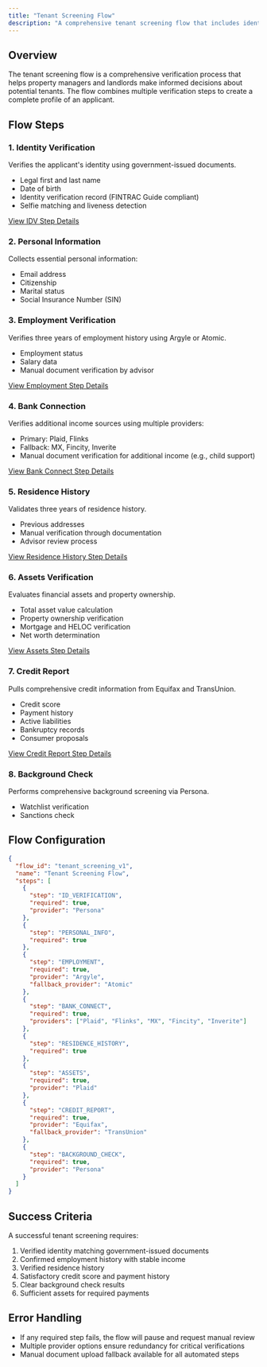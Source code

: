 ```yaml
---
title: "Tenant Screening Flow"
description: "A comprehensive tenant screening flow that includes identity verification, employment history, bank connections, residence history, assets, credit reports, and background checks."
---
```


## Overview

The tenant screening flow is a comprehensive verification process that helps property managers and landlords make informed decisions about potential tenants. The flow combines multiple verification steps to create a complete profile of an applicant.

## Flow Steps

### 1. Identity Verification
Verifies the applicant's identity using government-issued documents.
- Legal first and last name
- Date of birth
- Identity verification record (FINTRAC Guide compliant)
- Selfie matching and liveness detection

[View IDV Step Details](/steps/idv)

### 2. Personal Information
Collects essential personal information:
- Email address
- Citizenship
- Marital status
- Social Insurance Number (SIN)

### 3. Employment Verification
Verifies three years of employment history using Argyle or Atomic.
- Employment status
- Salary data
- Manual document verification by advisor

[View Employment Step Details](/steps/employment)

### 4. Bank Connection
Verifies additional income sources using multiple providers:
- Primary: Plaid, Flinks
- Fallback: MX, Fincity, Inverite
- Manual document verification for additional income (e.g., child support)

[View Bank Connect Step Details](/steps/bank-connect)

### 5. Residence History
Validates three years of residence history.
- Previous addresses
- Manual verification through documentation
- Advisor review process

[View Residence History Step Details](/steps/residence-history)

### 6. Assets Verification
Evaluates financial assets and property ownership.
- Total asset value calculation
- Property ownership verification
- Mortgage and HELOC verification
- Net worth determination

[View Assets Step Details](/steps/assets)

### 7. Credit Report
Pulls comprehensive credit information from Equifax and TransUnion.
- Credit score
- Payment history
- Active liabilities
- Bankruptcy records
- Consumer proposals

[View Credit Report Step Details](/steps/credit-report)

### 8. Background Check
Performs comprehensive background screening via Persona.
- Watchlist verification
- Sanctions check

## Flow Configuration

```json
{
  "flow_id": "tenant_screening_v1",
  "name": "Tenant Screening Flow",
  "steps": [
    {
      "step": "ID_VERIFICATION",
      "required": true,
      "provider": "Persona"
    },
    {
      "step": "PERSONAL_INFO",
      "required": true
    },
    {
      "step": "EMPLOYMENT",
      "required": true,
      "provider": "Argyle",
      "fallback_provider": "Atomic"
    },
    {
      "step": "BANK_CONNECT",
      "required": true,
      "providers": ["Plaid", "Flinks", "MX", "Fincity", "Inverite"]
    },
    {
      "step": "RESIDENCE_HISTORY",
      "required": true
    },
    {
      "step": "ASSETS",
      "required": true,
      "provider": "Plaid"
    },
    {
      "step": "CREDIT_REPORT",
      "required": true,
      "provider": "Equifax",
      "fallback_provider": "TransUnion"
    },
    {
      "step": "BACKGROUND_CHECK",
      "required": true,
      "provider": "Persona"
    }
  ]
}
```

## Success Criteria

A successful tenant screening requires:
1. Verified identity matching government-issued documents
2. Confirmed employment history with stable income
3. Verified residence history
4. Satisfactory credit score and payment history
5. Clear background check results
6. Sufficient assets for required payments

## Error Handling

- If any required step fails, the flow will pause and request manual review
- Multiple provider options ensure redundancy for critical verifications
- Manual document upload fallback available for all automated steps
